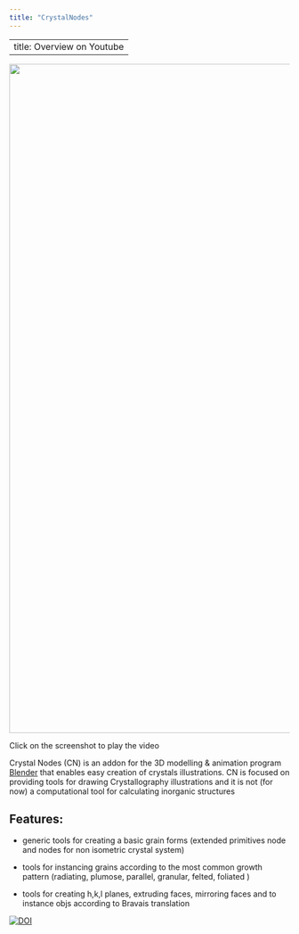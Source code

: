 ```yaml
---
title: "CrystalNodes"
---
```


---
title: Overview on Youtube
---

[![](images/youtubescreeenshot.jpg){width="1200"}](https://youtu.be/bYaKjkJJqaw)

Click on the screenshot to play the video

Crystal Nodes (CN) is an addon for the 3D modelling & animation program [Blender](https://blender.org) that enables easy creation of crystals illustrations. CN is focused on providing tools for drawing Crystallography illustrations and it is not (for now) a computational tool for calculating inorganic structures

## Features:

-   generic tools for creating a basic grain forms (extended primitives node and nodes for non isometric crystal system)

-   tools for instancing grains according to the most common growth pattern (radiating, plumose, parallel, granular, felted, foliated )

-   tools for creating h,k,l planes, extruding faces, mirroring faces and to instance objs according to Bravais translation

[![DOI](https://zenodo.org/badge/DOI/10.5281/zenodo.8024424.svg)](https://doi.org/10.5281/zenodo.8024424)
